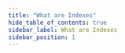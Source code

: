 ```yaml
---
title: "What are Indexes"
hide_table_of_contents: true
sidebar_label: What are Indexes
sidebar_position: 1
---
```





<LanguageSwitcher supportedLanguages={supportedLanguages} />

<LanguageContent language="csharp">
   <WhatAreIndexesCsharp />
</LanguageContent>

<LanguageContent language="java">
   <WhatAreIndexesJava />
</LanguageContent>

<LanguageContent language="python">
   <WhatAreIndexesPython />
</LanguageContent>

<LanguageContent language="php">
   <WhatAreIndexesPhp />
</LanguageContent>

<LanguageContent language="nodejs">
   <WhatAreIndexesNodejs />
</LanguageContent>


<!---
### Client API
- [Query Overview](../client-api/session/querying/how-to-query)

### Indexes
- [Creating and Deploying Indexes](../indexes/creating-and-deploying)
- [Query an Index](../indexes/querying/query-index)
- [Stale Indexes](../indexes/stale-indexes)

### Studio
- [Indexes: Overview](../studio/database/indexes/indexes-overview#indexes-overview)
- [Studio Index List View](../studio/database/indexes/indexes-list-view)


-->